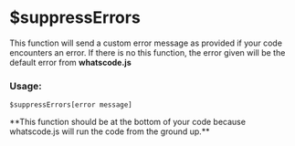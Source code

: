 
# $suppressErrors

This function will send a custom error message as provided if your code encounters an error. If there is no this function, the error given will be the default error from **whatscode.js**

### **Usage:**

```plain
$suppressErrors[error message]
```

<Callout>
  **This function should be at the bottom of your code because whatscode.js will run the code from the ground up.**
</Callout>
